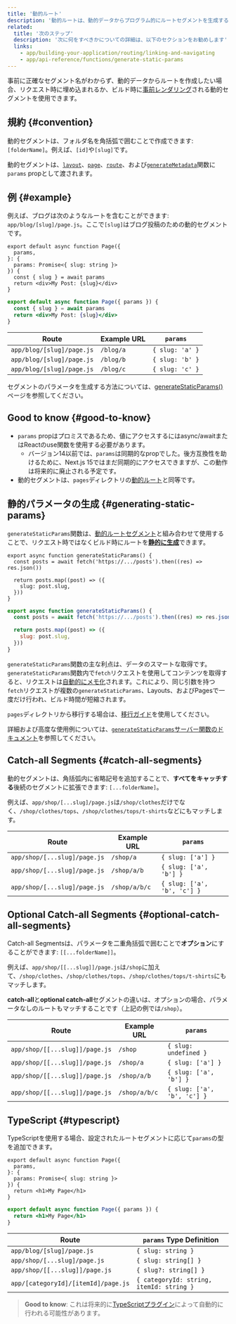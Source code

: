 ```yaml
---
title: '動的ルート'
description: '動的ルートは、動的データからプログラム的にルートセグメントを生成するために使用できます。'
related:
  title: '次のステップ'
  description: '次に何をすべきかについての詳細は、以下のセクションをお勧めします'
  links:
    - app/building-your-application/routing/linking-and-navigating
    - app/api-reference/functions/generate-static-params
---
```


事前に正確なセグメント名がわからず、動的データからルートを作成したい場合、リクエスト時に埋め込まれるか、ビルド時に[事前レンダリング](#generating-static-params)される動的セグメントを使用できます。

## 規約 {#convention}

動的セグメントは、フォルダ名を角括弧で囲むことで作成できます: `[folderName]`。例えば、`[id]`や`[slug]`です。

動的セグメントは、[`layout`](/docs/app/api-reference/file-conventions/layout)、[`page`](/docs/app/api-reference/file-conventions/page)、[`route`](/docs/app/building-your-application/routing/route-handlers)、および[`generateMetadata`](/docs/app/api-reference/functions/generate-metadata#generatemetadata-function)関数に`params` propとして渡されます。

## 例 {#example}

例えば、ブログは次のようなルートを含むことができます: `app/blog/[slug]/page.js`。ここで`[slug]`はブログ投稿のための動的セグメントです。

<Tabs>
<TabItem value="tsx" label="TypeScript">

```tsx title="app/blog/[slug]/page.tsx" switcher
export default async function Page({
  params,
}: {
  params: Promise<{ slug: string }>
}) {
  const { slug } = await params
  return <div>My Post: {slug}</div>
}
```

</TabItem>
<TabItem value="jsx" label="JavaScript">

```jsx title="app/blog/[slug]/page.js" switcher
export default async function Page({ params }) {
  const { slug } = await params
  return <div>My Post: {slug}</div>
}
```

</TabItem>
</Tabs>

| Route                     | Example URL | `params`        |
| ------------------------- | ----------- | --------------- |
| `app/blog/[slug]/page.js` | `/blog/a`   | `{ slug: 'a' }` |
| `app/blog/[slug]/page.js` | `/blog/b`   | `{ slug: 'b' }` |
| `app/blog/[slug]/page.js` | `/blog/c`   | `{ slug: 'c' }` |

セグメントのパラメータを生成する方法については、[generateStaticParams()](#generating-static-params)ページを参照してください。

## Good to know {#good-to-know}

- `params` propはプロミスであるため、値にアクセスするにはasync/awaitまたはReactのuse関数を使用する必要があります。
  - バージョン14以前では、`params`は同期的なpropでした。後方互換性を助けるために、Next.js 15ではまだ同期的にアクセスできますが、この動作は将来的に廃止される予定です。
- 動的セグメントは、`pages`ディレクトリの[動的ルート](https://nextjs.org/docs/canary/pages/building-your-application/routing/dynamic-routes)と同等です。

## 静的パラメータの生成 {#generating-static-params}

`generateStaticParams`関数は、[動的ルートセグメント](/docs/app/building-your-application/routing/dynamic-routes)と組み合わせて使用することで、リクエスト時ではなくビルド時にルートを[**静的に生成**](/docs/app/building-your-application/rendering/server-components#static-rendering-default)できます。

<Tabs>
<TabItem value="tsx" label="TypeScript">

```tsx title="app/blog/[slug]/page.tsx" switcher
export async function generateStaticParams() {
  const posts = await fetch('https://.../posts').then((res) => res.json())

  return posts.map((post) => ({
    slug: post.slug,
  }))
}
```

</TabItem>
<TabItem value="jsx" label="JavaScript">

```jsx title="app/blog/[slug]/page.js" switcher
export async function generateStaticParams() {
  const posts = await fetch('https://.../posts').then((res) => res.json())

  return posts.map((post) => ({
    slug: post.slug,
  }))
}
```

</TabItem>
</Tabs>

`generateStaticParams`関数の主な利点は、データのスマートな取得です。`generateStaticParams`関数内で`fetch`リクエストを使用してコンテンツを取得すると、リクエストは[自動的にメモ化](/docs/app/building-your-application/caching#request-memoization)されます。これにより、同じ引数を持つ`fetch`リクエストが複数の`generateStaticParams`、Layouts、およびPagesで一度だけ行われ、ビルド時間が短縮されます。

`pages`ディレクトリから移行する場合は、[移行ガイド](/docs/app/guides/migrating/app-router-migration#dynamic-paths-getstaticpaths)を使用してください。

詳細および高度な使用例については、[`generateStaticParams`サーバー関数のドキュメント](/docs/app/api-reference/functions/generate-static-params)を参照してください。

## Catch-all Segments {#catch-all-segments}

動的セグメントは、角括弧内に省略記号を追加することで、**すべてをキャッチする**後続のセグメントに拡張できます: `[...folderName]`。

例えば、`app/shop/[...slug]/page.js`は`/shop/clothes`だけでなく、`/shop/clothes/tops`、`/shop/clothes/tops/t-shirts`などにもマッチします。

| Route                        | Example URL   | `params`                    |
| ---------------------------- | ------------- | --------------------------- |
| `app/shop/[...slug]/page.js` | `/shop/a`     | `{ slug: ['a'] }`           |
| `app/shop/[...slug]/page.js` | `/shop/a/b`   | `{ slug: ['a', 'b'] }`      |
| `app/shop/[...slug]/page.js` | `/shop/a/b/c` | `{ slug: ['a', 'b', 'c'] }` |

## Optional Catch-all Segments {#optional-catch-all-segments}

Catch-all Segmentsは、パラメータを二重角括弧で囲むことで**オプション**にすることができます: `[[...folderName]]`。

例えば、`app/shop/[[...slug]]/page.js`は`/shop`に加えて、`/shop/clothes`、`/shop/clothes/tops`、`/shop/clothes/tops/t-shirts`にもマッチします。

**catch-all**と**optional catch-all**セグメントの違いは、オプションの場合、パラメータなしのルートもマッチすることです（上記の例では`/shop`）。

| Route                          | Example URL   | `params`                    |
| ------------------------------ | ------------- | --------------------------- |
| `app/shop/[[...slug]]/page.js` | `/shop`       | `{ slug: undefined }`       |
| `app/shop/[[...slug]]/page.js` | `/shop/a`     | `{ slug: ['a'] }`           |
| `app/shop/[[...slug]]/page.js` | `/shop/a/b`   | `{ slug: ['a', 'b'] }`      |
| `app/shop/[[...slug]]/page.js` | `/shop/a/b/c` | `{ slug: ['a', 'b', 'c'] }` |

## TypeScript {#typescript}

TypeScriptを使用する場合、設定されたルートセグメントに応じて`params`の型を追加できます。

<Tabs>
<TabItem value="tsx" label="TypeScript">

```tsx title="app/blog/[slug]/page.tsx" switcher
export default async function Page({
  params,
}: {
  params: Promise<{ slug: string }>
}) {
  return <h1>My Page</h1>
}
```

</TabItem>
<TabItem value="jsx" label="JavaScript">

```jsx title="app/blog/[slug]/page.js" switcher
export default async function Page({ params }) {
  return <h1>My Page</h1>
}
```

</TabItem>
</Tabs>

| Route                               | `params` Type Definition                 |
| ----------------------------------- | ---------------------------------------- |
| `app/blog/[slug]/page.js`           | `{ slug: string }`                       |
| `app/shop/[...slug]/page.js`        | `{ slug: string[] }`                     |
| `app/shop/[[...slug]]/page.js`      | `{ slug?: string[] }`                    |
| `app/[categoryId]/[itemId]/page.js` | `{ categoryId: string, itemId: string }` |

> **Good to know**: これは将来的に[TypeScriptプラグイン](/docs/app/api-reference/config/typescript#ide-plugin)によって自動的に行われる可能性があります。
